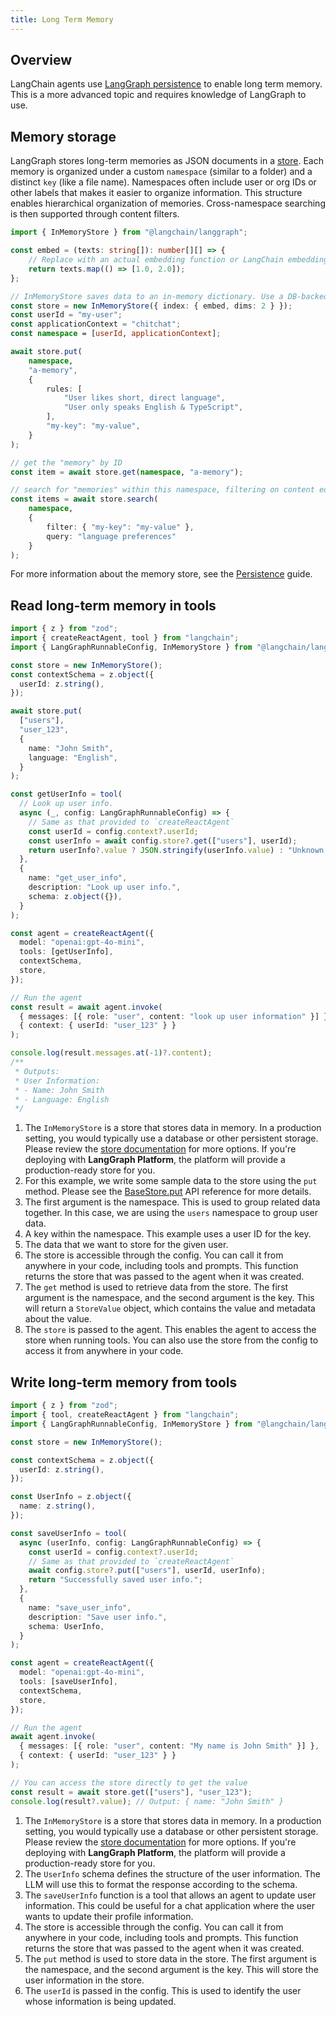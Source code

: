 ```yaml
---
title: Long Term Memory
---
```



<AlphaCallout />

## Overview

LangChain agents use [LangGraph persistence](/oss/javascript/langgraph/persistence#memory-store) to enable long term memory.
This is a more advanced topic and requires knowledge of LangGraph to use.


## Memory storage

LangGraph stores long-term memories as JSON documents in a [store](/oss/javascript/langgraph/persistence#memory-store). 
Each memory is organized under a custom `namespace` (similar to a folder) and a distinct `key` (like a file name). 
Namespaces often include user or org IDs or other labels that makes it easier to organize information. 
This structure enables hierarchical organization of memories. Cross-namespace searching is then supported through content filters.



```typescript
import { InMemoryStore } from "@langchain/langgraph";

const embed = (texts: string[]): number[][] => {
    // Replace with an actual embedding function or LangChain embeddings object
    return texts.map(() => [1.0, 2.0]);
};

// InMemoryStore saves data to an in-memory dictionary. Use a DB-backed store in production use.
const store = new InMemoryStore({ index: { embed, dims: 2 } });
const userId = "my-user";
const applicationContext = "chitchat";
const namespace = [userId, applicationContext];

await store.put(
    namespace,
    "a-memory",
    {
        rules: [
            "User likes short, direct language",
            "User only speaks English & TypeScript",
        ],
        "my-key": "my-value",
    }
);

// get the "memory" by ID
const item = await store.get(namespace, "a-memory");

// search for "memories" within this namespace, filtering on content equivalence, sorted by vector similarity
const items = await store.search(
    namespace, 
    { 
        filter: { "my-key": "my-value" }, 
        query: "language preferences" 
    }
);
```


For more information about the memory store, see the [Persistence](/oss/javascript/langgraph/persistence#memory-store) guide.

## Read long-term memory in tools



```typescript title="A tool the agent can use to look up user information" highlight={5,9-17,24,38}
import { z } from "zod";
import { createReactAgent, tool } from "langchain";
import { LangGraphRunnableConfig, InMemoryStore } from "@langchain/langgraph";

const store = new InMemoryStore();
const contextSchema = z.object({
  userId: z.string(),
});

await store.put(
  ["users"],
  "user_123",
  {
    name: "John Smith",
    language: "English",
  }
);

const getUserInfo = tool(
  // Look up user info.
  async (_, config: LangGraphRunnableConfig) => {
    // Same as that provided to `createReactAgent`
    const userId = config.context?.userId;
    const userInfo = await config.store?.get(["users"], userId);
    return userInfo?.value ? JSON.stringify(userInfo.value) : "Unknown user";
  },
  {
    name: "get_user_info",
    description: "Look up user info.",
    schema: z.object({}),
  }
);

const agent = createReactAgent({
  model: "openai:gpt-4o-mini",
  tools: [getUserInfo],
  contextSchema,
  store,
});

// Run the agent
const result = await agent.invoke(
  { messages: [{ role: "user", content: "look up user information" }] },
  { context: { userId: "user_123" } }
);

console.log(result.messages.at(-1)?.content);
/**
 * Outputs:
 * User Information:
 * - Name: John Smith
 * - Language: English
 */
```

1. The `InMemoryStore` is a store that stores data in memory. In a production setting, you would typically use a database or other persistent storage. Please review the [store documentation](https://langchain-ai.github.io/langgraph/reference/store/) for more options. If you're deploying with **LangGraph Platform**, the platform will provide a production-ready store for you.
2. For this example, we write some sample data to the store using the `put` method. Please see the [BaseStore.put](https://langchain-ai.github.io/langgraphjs/reference/classes/checkpoint.BaseStore.html#put) API reference for more details.
3. The first argument is the namespace. This is used to group related data together. In this case, we are using the `users` namespace to group user data.
4. A key within the namespace. This example uses a user ID for the key.
5. The data that we want to store for the given user.
6. The store is accessible through the config. You can call it from anywhere in your code, including tools and prompts. This function returns the store that was passed to the agent when it was created.
7. The `get` method is used to retrieve data from the store. The first argument is the namespace, and the second argument is the key. This will return a `StoreValue` object, which contains the value and metadata about the value.
8. The `store` is passed to the agent. This enables the agent to access the store when running tools. You can also use the store from the config to access it from anywhere in your code.


<a id="write-long-term"></a>
## Write long-term memory from tools



```typescript title="Example of a tool that updates user information" highlight={5,11-14,19,39}
import { z } from "zod";
import { tool, createReactAgent } from "langchain";
import { LangGraphRunnableConfig, InMemoryStore } from "@langchain/langgraph";

const store = new InMemoryStore();

const contextSchema = z.object({
  userId: z.string(),
});

const UserInfo = z.object({
  name: z.string(),
});

const saveUserInfo = tool(
  async (userInfo, config: LangGraphRunnableConfig) => {
    const userId = config.context?.userId;
    // Same as that provided to `createReactAgent`
    await config.store?.put(["users"], userId, userInfo);
    return "Successfully saved user info.";
  },
  {
    name: "save_user_info",
    description: "Save user info.",
    schema: UserInfo,
  }
);

const agent = createReactAgent({
  model: "openai:gpt-4o-mini",
  tools: [saveUserInfo],
  contextSchema,
  store,
});

// Run the agent
await agent.invoke(
  { messages: [{ role: "user", content: "My name is John Smith" }] },
  { context: { userId: "user_123" } }
);

// You can access the store directly to get the value
const result = await store.get(["users"], "user_123");
console.log(result?.value); // Output: { name: "John Smith" }
```

1. The `InMemoryStore` is a store that stores data in memory. In a production setting, you would typically use a database or other persistent storage. Please review the [store documentation](https://langchain-ai.github.io/langgraph/reference/store/) for more options. If you're deploying with **LangGraph Platform**, the platform will provide a production-ready store for you.
2. The `UserInfo` schema defines the structure of the user information. The LLM will use this to format the response according to the schema.
3. The `saveUserInfo` function is a tool that allows an agent to update user information. This could be useful for a chat application where the user wants to update their profile information.
4. The store is accessible through the config. You can call it from anywhere in your code, including tools and prompts. This function returns the store that was passed to the agent when it was created.
5. The `put` method is used to store data in the store. The first argument is the namespace, and the second argument is the key. This will store the user information in the store.
6. The `userId` is passed in the config. This is used to identify the user whose information is being updated.


